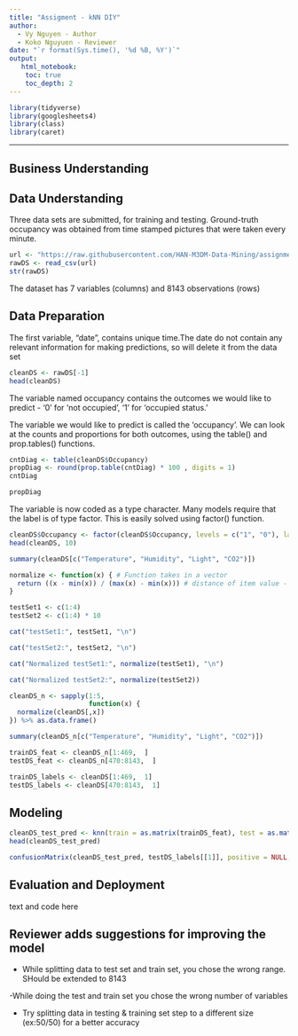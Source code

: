 ---
title: "Assigment - kNN DIY"
author: 
  - Vy Nguyen - Author
  - Koko Nguyuen - Reviewer
date: "`r format(Sys.time(), '%d %B, %Y')`"
output:
   html_notebook:
    toc: true
    toc_depth: 2
---


```{r}
library(tidyverse)
library(googlesheets4)
library(class)
library(caret)
```

---
## Business Understanding


## Data Understanding
Three data sets are submitted, for training and testing. Ground-truth occupancy was obtained from time stamped pictures that were taken every minute.

```{r}
url <- "https://raw.githubusercontent.com/HAN-M3DM-Data-Mining/assignments/master/datasets/KNN-occupancy.csv"
rawDS <- read_csv(url)
str(rawDS)
```
The dataset has 7 variables (columns) and 8143 observations (rows)

## Data Preparation
The first variable, "date", contains unique time.The date do not contain any relevant information for making predictions, so will delete it from the data set

```{r}
cleanDS <- rawDS[-1]
head(cleanDS)
```
The variable named occupancy contains the outcomes we would like to predict - '0' for 'not occupied', '1' for 'occupied status.'

The variable we would like to predict is called the 'occupancy'. We can look at the counts and proportions for both outcomes, using the table() and prop.tables() functions. 

```{r}
cntDiag <- table(cleanDS$Occupancy)
propDiag <- round(prop.table(cntDiag) * 100 , digits = 1)
cntDiag
```

```{r}
propDiag
```

The variable is now coded as a type character. Many models require that the label is of type factor. This is easily solved using factor() function.
```{r}
cleanDS$Occupancy <- factor(cleanDS$Occupancy, levels = c("1", "0"), labels = c("occupied status", "not occupied")) %>% relevel("not occupied")
head(cleanDS, 10)
```
```{r}
summary(cleanDS[c("Temperature", "Humidity", "Light", "CO2")])
```

```{r}
normalize <- function(x) { # Function takes in a vector
  return ((x - min(x)) / (max(x) - min(x))) # distance of item value - minimum vector value divided by the range of all vector values
}

testSet1 <- c(1:4)
testSet2 <- c(1:4) * 10

cat("testSet1:", testSet1, "\n")
```

```{r}
cat("testSet2:", testSet2, "\n")
```

```{r}
cat("Normalized testSet1:", normalize(testSet1), "\n")
```

```{r}
cat("Normalized testSet2:", normalize(testSet2))
```

```{r}
cleanDS_n <- sapply(1:5,
                    function(x) {
  normalize(cleanDS[,x])
}) %>% as.data.frame()

summary(cleanDS_n[c("Temperature", "Humidity", "Light", "CO2")])
```

```{r}
trainDS_feat <- cleanDS_n[1:469,  ]
testDS_feat <- cleanDS_n[470:8143,  ]
```

```{r}
trainDS_labels <- cleanDS[1:469,  1]
testDS_labels <- cleanDS[470:8143,  1]
```

## Modeling
```{r}
cleanDS_test_pred <- knn(train = as.matrix(trainDS_feat), test = as.matrix(testDS_feat), cl = as.matrix(trainDS_labels), k = 21)
head(cleanDS_test_pred)
```

```{r}
confusionMatrix(cleanDS_test_pred, testDS_labels[[1]], positive = NULL, dnn = c("Prediction", "TRUE"))
```

## Evaluation and Deployment
text and code here

## Reviewer adds suggestions for improving the model
- While splitting data to test set and train set, you chose the wrong range. SHould be extended to 8143

-While doing the test and train set you chose the wrong number of variables

- Try splitting data in testing & training set step to a different size (ex:50/50) for a better accuracy